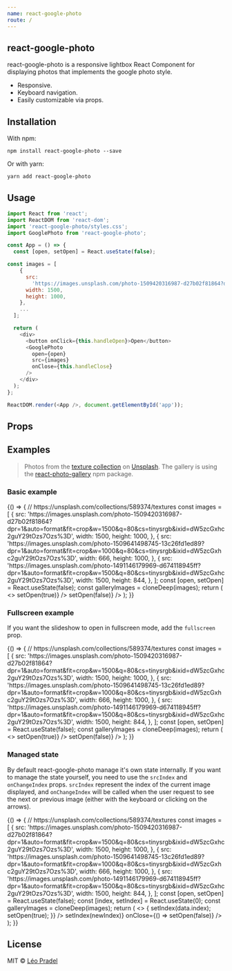 ```yaml
---
name: react-google-photo
route: /
---
```



## react-google-photo

react-google-photo is a responsive lightbox React Component for displaying photos that implements the google photo style.

- Responsive.
- Keyboard navigation.
- Easily customizable via props.

## Installation

With npm:

```
npm install react-google-photo --save
```

Or with yarn:

```
yarn add react-google-photo
```

## Usage

```javascript
import React from 'react';
import ReactDOM from 'react-dom';
import 'react-google-photo/styles.css';
import GooglePhoto from 'react-google-photo';

const App = () => {
  const [open, setOpen] = React.useState(false);

const images = [
    {
      src:
        'https://images.unsplash.com/photo-1509420316987-d27b02f81864?dpr=1&auto=format&fit=crop&w=1500&q=80&cs=tinysrgb&ixid=dW5zcGxhc2guY29tOzs7Ozs%3D',
      width: 1500,
      height: 1000,
    },
    ...
  ];

  return (
    <div>
      <button onClick={this.handleOpen}>Open</button>
      <GooglePhoto
        open={open}
        src={images}
        onClose={this.handleClose}
      />
    </div>
  );
};

ReactDOM.render(<App />, document.getElementById('app'));
```

## Props

<Props of={GooglePhoto} />

## Examples

> Photos from the [texture collection](https://unsplash.com/collections/589374/textures) on [Unsplash](https://unsplash.com/). The gallery is using the [react-photo-gallery](https://www.npmjs.com/package/react-photo-gallery) npm package.

### Basic example

<Playground>
  {() => {
    // https://unsplash.com/collections/589374/textures
    const images = [
      {
        src:
          'https://images.unsplash.com/photo-1509420316987-d27b02f81864?dpr=1&auto=format&fit=crop&w=1500&q=80&cs=tinysrgb&ixid=dW5zcGxhc2guY29tOzs7Ozs%3D',
        width: 1500,
        height: 1000,
      },
      {
        src:
          'https://images.unsplash.com/photo-1509641498745-13c26fd1ed89?dpr=1&auto=format&fit=crop&w=1000&q=80&cs=tinysrgb&ixid=dW5zcGxhc2guY29tOzs7Ozs%3D',
        width: 666,
        height: 1000,
      },
      {
        src:
          'https://images.unsplash.com/photo-1491146179969-d674118945ff?dpr=1&auto=format&fit=crop&w=1500&q=80&cs=tinysrgb&ixid=dW5zcGxhc2guY29tOzs7Ozs%3D',
        width: 1500,
        height: 844,
      },
    ];
    const [open, setOpen] = React.useState(false);
    const galleryImages = cloneDeep(images);
    return (
      <>
        <Gallery photos={galleryImages} onClick={() => setOpen(true)} />
        <GooglePhoto open={open} src={images} onClose={() => setOpen(false)} />
      </>
    );
}}

</Playground>

### Fullscreen example

If you want the slideshow to open in fullscreen mode, add the `fullscreen` prop.

<Playground>
  {() => {
    // https://unsplash.com/collections/589374/textures
    const images = [
      {
        src:
          'https://images.unsplash.com/photo-1509420316987-d27b02f81864?dpr=1&auto=format&fit=crop&w=1500&q=80&cs=tinysrgb&ixid=dW5zcGxhc2guY29tOzs7Ozs%3D',
        width: 1500,
        height: 1000,
      },
      {
        src:
          'https://images.unsplash.com/photo-1509641498745-13c26fd1ed89?dpr=1&auto=format&fit=crop&w=1000&q=80&cs=tinysrgb&ixid=dW5zcGxhc2guY29tOzs7Ozs%3D',
        width: 666,
        height: 1000,
      },
      {
        src:
          'https://images.unsplash.com/photo-1491146179969-d674118945ff?dpr=1&auto=format&fit=crop&w=1500&q=80&cs=tinysrgb&ixid=dW5zcGxhc2guY29tOzs7Ozs%3D',
        width: 1500,
        height: 844,
      },
    ];
    const [open, setOpen] = React.useState(false);
    const galleryImages = cloneDeep(images);
    return (
      <>
        <Gallery photos={galleryImages} onClick={() => setOpen(true)} />
        <GooglePhoto
          fullscreen
          open={open}
          src={images}
          onClose={() => setOpen(false)}
        />
      </>
    );
  }}
</Playground>

### Managed state

By default react-google-photo manage it's own state internally. If you want to manage the state yourself, you need to use the `srcIndex` and `onChangeIndex` props. `srcIndex` represent the index of the current image displayed, and `onChangeIndex` will be called when the user request to see the next or previous image (either with the keyboard or clicking on the arrows).

<Playground>
  {() => {
    // https://unsplash.com/collections/589374/textures
    const images = [
      {
        src:
          'https://images.unsplash.com/photo-1509420316987-d27b02f81864?dpr=1&auto=format&fit=crop&w=1500&q=80&cs=tinysrgb&ixid=dW5zcGxhc2guY29tOzs7Ozs%3D',
        width: 1500,
        height: 1000,
      },
      {
        src:
          'https://images.unsplash.com/photo-1509641498745-13c26fd1ed89?dpr=1&auto=format&fit=crop&w=1000&q=80&cs=tinysrgb&ixid=dW5zcGxhc2guY29tOzs7Ozs%3D',
        width: 666,
        height: 1000,
      },
      {
        src:
          'https://images.unsplash.com/photo-1491146179969-d674118945ff?dpr=1&auto=format&fit=crop&w=1500&q=80&cs=tinysrgb&ixid=dW5zcGxhc2guY29tOzs7Ozs%3D',
        width: 1500,
        height: 844,
      },
    ];
    const [open, setOpen] = React.useState(false);
    const [index, setIndex] = React.useState(0);
    const galleryImages = cloneDeep(images);
    return (
      <>
        <Gallery
          photos={galleryImages}
          onClick={(_, data) => {
            setIndex(data.index);
            setOpen(true);
          }}
        />
        <GooglePhoto
          open={open}
          src={images}
          srcIndex={index}
          onChangeIndex={(newIndex) => setIndex(newIndex)}
          onClose={() => setOpen(false)}
        />
      </>
    );
  }}
</Playground>

## License

MIT © [Léo Pradel](https://www.leopradel.com/)
